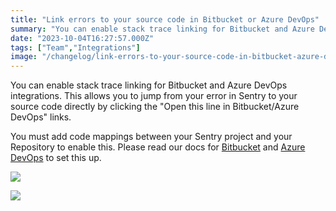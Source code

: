 ```yaml
---
title: "Link errors to your source code in Bitbucket or Azure DevOps"
summary: "You can enable stack trace linking for Bitbucket and Azure DevOps integrations. This allows you to jump from your error in Sentry to your source code..."
date: "2023-10-04T16:27:57.000Z"
tags: ["Team","Integrations"]
image: "/changelog/link-errors-to-your-source-code-in-bitbucket-azure-devops.jpeg"
---
```


  You can enable stack trace linking for Bitbucket and Azure DevOps integrations. This allows you to jump from your error in Sentry to your source code directly by clicking the "Open this line in Bitbucket/Azure DevOps" links.

You must add code mappings between your Sentry project and your Repository to enable this. Please read our docs for [Bitbucket](https://docs.sentry.io/product/integrations/source-code-mgmt/bitbucket/#stack-trace-linking) and [Azure DevOps](https://docs.sentry.io/product/integrations/source-code-mgmt/azure-devops/#stack-trace-linking) to set this up.

![](/changelog/link-errors-to-your-source-code-in-bitbucket-azure-devops-1.jpg)

![](/changelog/link-errors-to-your-source-code-in-bitbucket-azure-devops-2.jpg)

